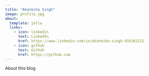```yaml
---
title: "Akanksha Singh"
image: profile.jpg
about:
  template: jolla
  links:
    - icon: linkedin
      text: LinkedIn
      href: https://www.linkedin.com/in/akanksha-singh-91b362112
    - icon: github
      text: Github
      href: https://github.com
---
```


About this blog
